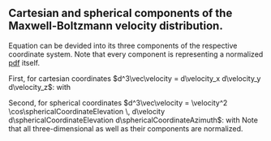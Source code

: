 ::: {.callout-note collapse="true"}
# Cartesian and spherical components of the Maxwell-Boltzmann velocity distribution.
Equation \eqref{eq:mbd_3d} can be devided into its three components of the respective coordinate system. Note that every component is representing a normalized [pdf](/documentation/acronyms.qmd) itself.

First, for cartesian coordinates $d^3\vec\velocity = d\velocity_x d\velocity_y d\velocity_z$:
\begin{alignat*}{6}
        f(\vec\velocity)d^3\vec\velocity &= \qquad\qquad\qquad f(\velocity_x) d\velocity_x &\cdot& \quad\qquad\qquad\qquad f(\velocity_y) d\velocity_y &\cdot& \quad\qquad\qquad\qquad f(\velocity_z) d\velocity_z \\
        &= \overbrace{\left(\frac{\mass}{2\pi\BoltzmannConstant\temperature}\right)^{1/2} \cdot \exp\left(-\frac{\mass\velocity_x^2}{2\BoltzmannConstant\temperature}\right) d\velocity_x} &\cdot& \; \overbrace{\left(\frac{\mass}{2\pi\BoltzmannConstant\temperature}\right)^{1/2} \cdot\exp\left(-\frac{\mass\velocity_y^2}{2\BoltzmannConstant\temperature}\right) d\velocity_y} &\cdot& \; \overbrace{\left(\frac{\mass}{2\pi\BoltzmannConstant\temperature}\right)^{1/2} \cdot\exp\left(-\frac{\mass\velocity_z^2}{2\BoltzmannConstant\temperature}\right) d\velocity_z}
\end{alignat*}
with
\begin{equation*}
    \int_{-\infty}^\infty f(\velocity_x) d\velocity_x = \int_{-\infty}^\infty f(\velocity_y) d\velocity_y = \int_{-\infty}^\infty f(\velocity_z) d\velocity_z = 1.
\end{equation*}

Second, for spherical coordinates $d^3\vec\velocity = \velocity^2 \cos\sphericalCoordinateElevation \, d\velocity d\sphericalCoordinateElevation d\sphericalCoordinateAzimuth$:
\begin{alignat*}{6}
    f(\vec\velocity)d^3\vec\velocity &= \quad\qquad\qquad\qquad f(\velocity) \, d\velocity &\cdot& \;\quad f(\sphericalCoordinateElevation) \, d\sphericalCoordinateElevation\quad\cdot && \;\quad f(\sphericalCoordinateAzimuth) \, d\sphericalCoordinateAzimuth \\
    &= \overbrace{\left(\frac{\mass}{2\pi\BoltzmannConstant\temperature}\right)^{3/2} \cdot 4\pi\velocity^2 \cdot \exp\left(-\frac{\mass\velocity^2}{2\BoltzmannConstant\temperature}\right) d\velocity} &\cdot& \quad \overbrace{\frac{1}{2}\cos\sphericalCoordinateElevation \; d\sphericalCoordinateElevation} &\cdot& \quad \overbrace{\frac{1}{2\pi} \; d\sphericalCoordinateAzimuth}
\end{alignat*}
with
\begin{equation*}
    \int_{0}^\infty f(\velocity) d\velocity = \int_{-\pi/2}^{\pi/2} f(\sphericalCoordinateElevation) d\sphericalCoordinateElevation = \int_{-\pi}^{\pi} f(\sphericalCoordinateAzimuth) \, d\sphericalCoordinateAzimuth = 1.
\end{equation*}
Note that all three-dimensional \glspl{pdf} as well as their components are normalized.

:::